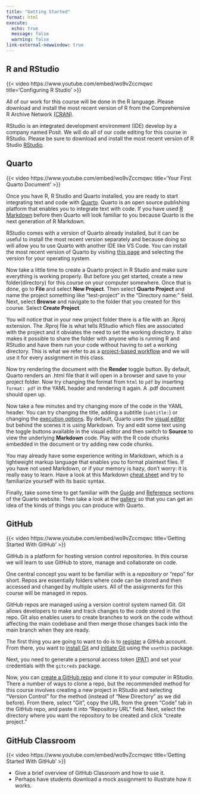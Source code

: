 ```yaml
---
title: "Getting Started"
format: html
execute: 
  echo: true
  message: false
  warning: false
link-external-newwindow: true
---
```


## R and RStudio

{{< video https://www.youtube.com/embed/wo9vZccmqwc title='Configuring R Studio' >}}

All of our work for this course will be done in the R language. Please download and install the most recent version of R from the Comprehensive R Archive Network [(CRAN)](https://cran.r-project.org/).

RStudio is an integrated development environment (IDE) develop by a company named Posit. We will do all of our code editing for this course in RStudio. Please be sure to download and install the most recent version of R Studio [RStudio](https://posit.co/downloads/).

## Quarto

{{< video https://www.youtube.com/embed/wo9vZccmqwc title='Your First Quarto Document' >}}

Once you have R, R Studio and Quarto installed, you are ready to start integrating text and code with [Quarto](https://quarto.org/). Quarto is an open source publishing platform that enables you to integrate text with code. If you have used [R Markdown](https://rmarkdown.rstudio.com/) before then Quarto will look familiar to you because Quarto is the next generation of R Markdown.

RStudio comes with a version of Quarto already installed, but it can be useful to install the most recent version separately and because doing so will allow you to use Quarto with another IDE like VS Code. You can install the most recent version of Quarto by visiting [this page](https://quarto.org/docs/get-started/) and selecting the version for your operating system.

Now take a little time to create a Quarto project in R Studio and make sure everything is working properly. But before you get started, create a new folder(directory) for this course on your computer somewhere. Once that is done, go to **File** and select **New Project**. Then select **Quarto Project** and name the project something like "test-project" in the "Directory name:" field. Next, select **Browse** and navigate to the folder that you created for this course. Select **Create Project**. 

You will notice that in your new project folder there is a file with an .Rproj extension. The .Rproj file is what tells RStudio which files are associated with the project and it obviates the need to set the working directory. It also makes it possible to share the folder with anyone who is running R and RStudio and have them run your code without having to set a working directory. This is what we refer to as a [project-based workflow](https://www.tidyverse.org/blog/2017/12/workflow-vs-script/) and we will use it for every assignment in this class.

Now try rendering the document with the **Render** toggle button. By default, Quarto renders an .html file that it will open in a browser and save to your project folder. Now try changing the format from `html` to `pdf` by inserting `format: pdf` in the YAML header and rendering it again. A .pdf document should open up.

Now take a few minutes and try changing more of the code in the YAML header. You can try changing the title, adding a subtitle (`subtitle:`) or changing the [execution options](https://quarto.org/docs/computations/execution-options.html). By default, Quarto uses the [visual editor](https://quarto.org/docs/visual-editor/) but behind the scenes it is using Markdown. Try and edit some text using the toggle buttons available in the visual editor and then switch to **Source** to view the underlying **Markdown** code. Play with the R code chunks embedded in the document or try adding new code chunks.

You may already have some experience writing in Markdown, which is a lightweight markup language that enables you to format plaintext files. If you have not used Markdown, or if your memory is hazy, don't worry: it is really easy to learn. Have a look at this Markdown [cheat sheet](https://www.markdownguide.org/cheat-sheet/) and try to familiarize yourself with its basic syntax. 

Finally, take some time to get familiar with the [Guide](https://quarto.org/docs/guide/) and [Reference](https://quarto.org/docs/reference/) sections of the Quarto website. Then take a look at the [gallery](https://quarto.org/docs/gallery/) so that you can get an idea of the kinds of things you can produce with Quarto. 

## GitHub

{{< video https://www.youtube.com/embed/wo9vZccmqwc title='Getting Started With GitHub' >}}

GitHub is a platform for hosting version control repositories. In this course we will learn to use GitHub to store, manage and collaborate on code.

One central concept you want to be familiar with is a *repository* or "repo" for short. Repos are essentially folders where code can be stored and then accessed and changed by multiple users. All of the assignments for this course will be managed in repos.

GitHub repos are managed using a version control system named Git. Git allows developers to make and track changes to the code stored in the repo. Git also enables users to create branches to work on the code without affecting the main codebase and then merge those changes back into the main branch when they are ready.

The first thing you are going to want to do is to [register](https://happygitwithr.com/github-acct.html) a GitHub account. From there, you want to [install Git](https://happygitwithr.com/install-git.html) and [initiate Git](https://happygitwithr.com/hello-git.html) using the `usethis` package.

Next, you need to generate a personal access token [(PAT)](https://happygitwithr.com/https-pat.html) and set your credentials with the `gitcreds` package.

Now, you can [create a GitHub repo](https://happygitwithr.com/rstudio-git-github.html) and clone it to your computer in RStudio. There a number of ways to clone a repo, but the recommended method for this course involves creating a new project in RStudio and selecting "Version Control" for the method (instead of "New Directory" as we did before). From there, select "Git", copy the URL from the green "Code" tab in the GitHub repo, and paste it into "Repository URL" field. Next, select the directory where you want the repository to be created and click "create project."

## GitHub Classroom

{{< video https://www.youtube.com/embed/wo9vZccmqwc title='Getting Started With GitHub' >}}

-   Give a brief overview of GitHub Classroom and how to use it.
-   Perhaps have students download a mock assignment to illustrate how it works.
